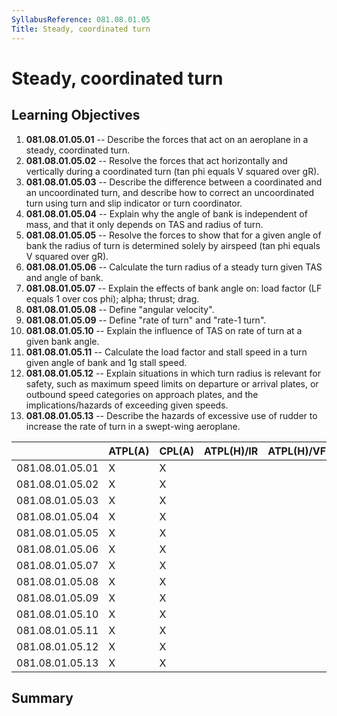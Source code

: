 ```yaml
---
SyllabusReference: 081.08.01.05
Title: Steady, coordinated turn
---
```


# Steady, coordinated turn

## Learning Objectives

1.  **081.08.01.05.01** -- Describe the forces that act on an aeroplane in a
    steady, coordinated turn.
2.  **081.08.01.05.02** -- Resolve the forces that act horizontally and
    vertically during a coordinated turn (tan phi equals V squared over gR).
3.  **081.08.01.05.03** -- Describe the difference between a coordinated and an
    uncoordinated turn, and describe how to correct an uncoordinated turn using
    turn and slip indicator or turn coordinator.
4.  **081.08.01.05.04** -- Explain why the angle of bank is independent of mass,
    and that it only depends on TAS and radius of turn.
5.  **081.08.01.05.05** -- Resolve the forces to show that for a given angle of
    bank the radius of turn is determined solely by airspeed (tan phi equals V
    squared over gR).
6.  **081.08.01.05.06** -- Calculate the turn radius of a steady turn given TAS
    and angle of bank.
7.  **081.08.01.05.07** -- Explain the effects of bank angle on: load factor (LF
    equals 1 over cos phi); alpha; thrust; drag.
8.  **081.08.01.05.08** -- Define "angular velocity".
9.  **081.08.01.05.09** -- Define "rate of turn" and "rate-1 turn".
10. **081.08.01.05.10** -- Explain the influence of TAS on rate of turn at a
    given bank angle.
11. **081.08.01.05.11** -- Calculate the load factor and stall speed in a turn
    given angle of bank and 1g stall speed.
12. **081.08.01.05.12** -- Explain situations in which turn radius is relevant
    for safety, such as maximum speed limits on departure or arrival plates, or
    outbound speed categories on approach plates, and the implications/hazards
    of exceeding given speeds.
13. **081.08.01.05.13** -- Describe the hazards of excessive use of rudder to
    increase the rate of turn in a swept-wing aeroplane.

|                 | ATPL(A) | CPL(A) | ATPL(H)/IR | ATPL(H)/VFR | CPL(H) | IR  | CBIR(A) |
| --------------- | ------- | ------ | ---------- | ----------- | ------ | --- | ------- |
| 081.08.01.05.01 | X       | X      |            |             |        |     |         |
| 081.08.01.05.02 | X       | X      |            |             |        |     |         |
| 081.08.01.05.03 | X       | X      |            |             |        |     |         |
| 081.08.01.05.04 | X       | X      |            |             |        |     |         |
| 081.08.01.05.05 | X       | X      |            |             |        |     |         |
| 081.08.01.05.06 | X       | X      |            |             |        |     |         |
| 081.08.01.05.07 | X       | X      |            |             |        |     |         |
| 081.08.01.05.08 | X       | X      |            |             |        |     |         |
| 081.08.01.05.09 | X       | X      |            |             |        |     |         |
| 081.08.01.05.10 | X       | X      |            |             |        |     |         |
| 081.08.01.05.11 | X       | X      |            |             |        |     |         |
| 081.08.01.05.12 | X       | X      |            |             |        |     |         |
| 081.08.01.05.13 | X       | X      |            |             |        |     |         |

## Summary
